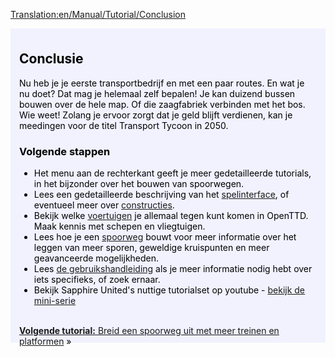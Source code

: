 [[Translation:en/Manual/Tutorial/Conclusion]]

{{en/Tabs|5|5
|nl/Manual/Tutorial/Tutorial|1. Starten<!--
-->|nl/Manual/Tutorial/Bussen|2. Bussen<!--
-->|nl/Manual/Tutorial/Treinen|3. Treinen<!--
-->|nl/Manual/Tutorial/Vliegtuigen|4. Vliegtuigen<!--
-->|nl/Manual/Tutorial/Conclusie|5. Conclusie}}
<div style="padding:.5em 1em 1em 1em; border-top:none; background-color:#f1f2fe; color:#000;">
{{nl/Manual/Tutorial/Tutorial}}
==Conclusie==
Nu heb je je eerste transportbedrijf en met een paar routes. En wat je nu doet? Dat mag je helemaal zelf bepalen! Je kan duizend bussen bouwen over de hele map. Of die zaagfabriek verbinden met het bos. Wie weet! Zolang je ervoor zorgt dat je geld blijft verdienen, kan je meedingen voor de titel Transport Tycoon in 2050.

===Volgende stappen===
* Het menu aan de rechterkant geeft je meer gedetailleerde tutorials, in het bijzonder over het bouwen van spoorwegen.
* Lees een gedetailleerde beschrijving van het [[nl/Manual/Spelinterface|spelinterface]], of eventueel meer over [[nl/Manual/Constructie|constructies]].
* Bekijk welke [[nl/Manual/Voertuigen|voertuigen]] je allemaal tegen kunt komen in OpenTTD. Maak kennis met schepen en vliegtuigen.
* Lees hoe je een [[nl/Manual/Bouw sporen|spoorweg]] bouwt voor meer informatie over het leggen van meer sporen, geweldige kruispunten en meer geavanceerde mogelijkheden.
* Lees [[nl/Manual/Main Page|de gebruikshandleiding]] als je meer informatie nodig hebt over iets specifieks, of zoek ernaar.
* Bekijk Sapphire United's nuttige tutorialset op youtube - [http://www.youtube.com/watch?v=KAriYewKvj8&feature=PlayList&p=C168C0CB0588B9A0&index=0&playnext=1 bekijk de mini-serie]

<br style="clear:both;">
<span style="float: right">[[nl/Manual/Tutorial/Twee platforms|'''Volgende tutorial:''' Breid een spoorweg uit met meer treinen en platformen]] &raquo;</span>
</div>